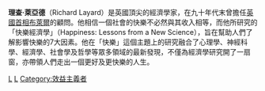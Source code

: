 {{Unreferenced|time=2018-04-08T09:05:53+00:00}}
'''理查·萊亞德'''（Richard Layard）是英國頂尖的經濟學家，在九十年代末曾擔任[[英國首相|英國首相]][[布萊爾|布萊爾]]的顧問。他相信一個社會的快樂不必然與其收入相等，而他所研究的「快樂經濟學」（Happiness: Lessons from a New Science），旨在幫助人們了解影響快樂的7大因素。他在「快樂」這個主題上的研究融合了心理學、神經科學、經濟學、社會學及哲學等眾多領域的最新發現，不僅為經濟學研究開了一扇窗，亦帶領人們走出一個更好及更快樂的人生。

{{Authority control}}
[[Category:英国经济学家|L]]
[[Category:倫敦政治經濟學院校友|L]]
[[Category:效益主義者|Category:效益主義者]]